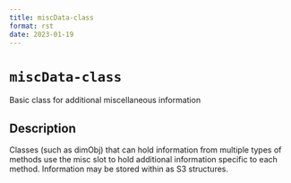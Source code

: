 ```yaml
--- 
title: miscData-class 
format: rst 
date: 2023-01-19 
--- 
```

# `miscData-class`

Basic class for additional miscellaneous information


## Description

Classes (such as dimObj) that can hold information from multiple types of methods
 use the misc slot to hold additional information specific to each method.
 Information may be stored within as S3 structures.


